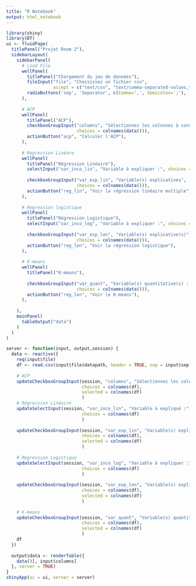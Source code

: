 ```yaml
---
title: "R Notebook"
output: html_notebook
---
```


```r
library(shiny)
library(DT)
ui <- fluidPage(
  titlePanel("Projet Room 2"),
  sidebarLayout(
    sidebarPanel(
      # Load File
      wellPanel(
        titlePanel("Chargement du jeu de données"),
        fileInput("file", "Choisissez un fichier csv",
                  accept = c("text/csv", "text/comma-separated-values,text/plain", ".csv")),
        radioButtons('sep', 'Separator', c(Comma=',', Semicolon=';'), ';'),
      ),
      
      # ACP
      wellPanel(
        titlePanel("ACP"),
        checkboxGroupInput("columns", "Sélectionnez les colonnes à conserver",
                           choices = colnames(data())), 
        actionButton("acp", "Calculer l'ACP"),
      ),
      
      # Regression Linéare
      wellPanel(
        titlePanel("Régression Linéaire"),
        selectInput("var_inco_lin", "Variable à expliquer :", choices = c(colnames(data()))),
  
        checkboxGroupInput("var_exp_lin", "Variable(s) explicatives",
                           choices = colnames(data())), 
        actionButton("reg_lin", "Voir la régression linéaire multiple"),
      ),
            
      # Regression logistique
      wellPanel(
        titlePanel("Régression Logistique"),
        selectInput("var_inco_log", "Variable à expliquer :", choices = c(colnames(data()))),
  
        checkboxGroupInput("var_exp_lon", "Variable(s) explicative(s)",
                           choices = colnames(data())), 
        actionButton("reg_lon", "Voir la régression logistique"),
      ),
            
      # K-means
      wellPanel(
        titlePanel("K-means"),
  
        checkboxGroupInput("var_quant", "Variable(s) quantitative(s) : ",
                           choices = colnames(data())), 
        actionButton("reg_lon", "Voir le K-means"),
      ),
      
    ),
    mainPanel(
      tableOutput("data")
    )
  )
)

server <- function(input, output,session) {
  data <- reactive({
    req(input$file)
    df <- read.csv(input$file$datapath, header = TRUE, sep = input$sep)
    
    # ACP
    updateCheckboxGroupInput(session, "columns", "Sélectionnez les colonnes à conserver", 
                             choices = colnames(df),
                             selected = colnames(df)
                             )
    # Régression Linéaire
    updateSelectInput(session, "var_inco_lin", "Variable à expliqué :", 
                             choices = colnames(df)
                             )
    
    updateCheckboxGroupInput(session, "var_exp_lin", "Variable(s) explicative(s)", 
                             choices = colnames(df),
                             selected = colnames(df)
                             )
    
    # Régression Logistique
    updateSelectInput(session, "var_inco_log", "Variable à expliquer :", 
                             choices = colnames(df)
                             )
    
    updateCheckboxGroupInput(session, "var_exp_lon", "Variable(s) explicative(s)", 
                             choices = colnames(df),
                             selected = colnames(df)
                             )
    
    # K-means
    updateCheckboxGroupInput(session, "var_quant", "Variable(s) quantitative(s) : ", 
                             choices = colnames(df),
                             selected = colnames(df)
                             )
    df
  })
  
  output$data <- renderTable({
    data()[, input$columns]
  }, server = TRUE)
}
shinyApp(ui = ui, server = server)
```
